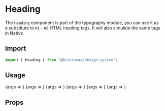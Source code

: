 
<Meta title="Typography/Heading" component={Heading} />

# Heading

The `Heading` component is part of the typography module, you can use it as a substitute to `H1` - `H6` HTML heading
tags. It will also simulate the same tags in Native

## Import

```jsx
import { Heading } from "@8sistemas/design-system";
```

## Usage

<Canvas>
    <Story name="H1" args={{ elementLevel: "h1", children: ["Sample H1"] }}>
        {args => <Heading {...args} />}
    </Story>
</Canvas>

<Canvas>
    <Story name="H2" args={{ elementLevel: "h2", children: ["Sample H2"] }}>
        {args => <Heading {...args} />}
    </Story>
</Canvas>

<Canvas>
    <Story name="H3" args={{ elementLevel: "h3", children: ["Sample H3 Selectable"], selectable: true }}>
        {args => <Heading {...args} />}
    </Story>
</Canvas>

<Canvas>
    <Story name="H4" args={{ elementLevel: "h4", children: ["Sample H4"] }}>
        {args => <Heading {...args} />}
    </Story>
</Canvas>

<Canvas>
    <Story name="H5" args={{ elementLevel: "h5", children: ["Sample H5"] }}>
        {args => <Heading {...args} />}
    </Story>
</Canvas>

<Canvas>
    <Story name="H6" args={{ elementLevel: "h6", children: ["Sample H6"] }}>
        {args => <Heading {...args} />}
    </Story>
</Canvas>

## Props

<ArgsTable of={Heading} />
